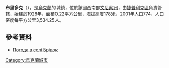 {{coord|48|35|7|N|29|30|44|E|scale:30000|display=title}}

'''布里多克'''（{{lang-uk|Брідок}}），是[[烏克蘭|烏克蘭]]的城鎮，位於該國西南部[[文尼察州|文尼察州]]，由[[捷普利克區|捷普利克區]]負責管轄，始建於1928年，面積0.22平方公里，海拔高度178米，2001年人口774，人口密度每平方公里3,534.25人。

==參考資料==
* [http://weather.in.ua/ua/vinnickaja/2042 Погода в селі Брідок] {{Wayback|url=http://weather.in.ua/ua/vinnickaja/2042 |date=20111220072224 }}

{{Ukraine-geo-stub}}
[[Category:烏克蘭城市|Category:烏克蘭城市]]